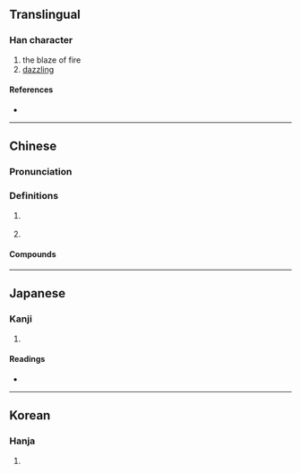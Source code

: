 {{character info}}
==Translingual==

===Han character===
{{Han char|rn=86|rad=火|as=10|sn=14|four=96811|canj=FAFU|ids=⿰火晃}}

# the blaze of fire
# [[dazzling]]

====References====
* {{Han ref|kx=0678.330|dkj=19280|dj=1090.220|hdz=32223.040|uh=7180|ud=29056|bh=E2BD|bd=58045}}

----

==Chinese==
{{zh-forms}}

===Pronunciation===
{{zh-pron
|m=huǎng
|m-s=
|dg=
|c=fong2
|c-t=
|g=
|h=pfs=
|j=
|mb=
|md=
|mn=
|mn-t=
|w=
|x=
|mc=y
|oc=y
|cat=a
}}

===Definitions===
{{head|zh|Han character}}

# {{zh-o}} {{zh-alt-form|晃|[[bright]]; [[dazzling]]}}
# {{zh-used|爌熀||熀爛}}

====Compounds====
{{zh-der|明熀熀|爌熀|熀爛}}

----

==Japanese==

===Kanji===
{{ja-kanji|grade=|rs=火10}}

# {{rfdef|ja|sort=火10}}

====Readings====
* {{ja-readings|on=[[よう]] (yō), [[きょう]] (kyō), [[こう]] (kō)|kun=[[さかん]] (sakan)}}

----

==Korean==

===Hanja===
{{ko-hanja|hangeul=엽|eumhun=|rv=yeop|mr=yŏp|y=yep}}

# {{rfdef|ko|sort=火10}}
